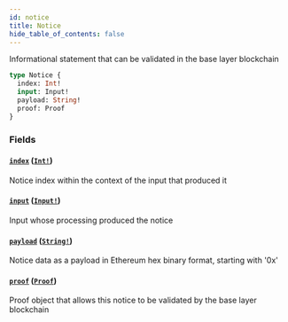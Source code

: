 ```yaml
---
id: notice
title: Notice
hide_table_of_contents: false
---
```



Informational statement that can be validated in the base layer blockchain

```graphql
type Notice {
  index: Int!
  input: Input!
  payload: String!
  proof: Proof
}
```


### Fields

#### [`index`](#) ([`Int!`](/api/graphql/scalars/int))

Notice index within the context of the input that produced it


#### [`input`](#) ([`Input!`](/api/graphql/objects/input))

Input whose processing produced the notice


#### [`payload`](#) ([`String!`](/api/graphql/scalars/string))

Notice data as a payload in Ethereum hex binary format, starting with '0x'


#### [`proof`](#) ([`Proof`](/api/graphql/objects/proof))

Proof object that allows this notice to be validated by the base layer blockchain




